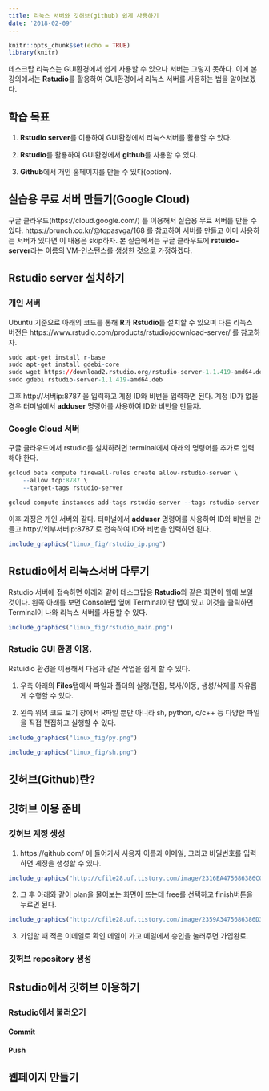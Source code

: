 ```yaml
---
title: 리눅스 서버와 깃허브(github) 쉽게 사용하기
date: '2018-02-09'
---
```


```r
knitr::opts_chunk$set(echo = TRUE)
library(knitr)
```

데스크탑 리눅스는 GUI환경에서 쉽게 사용할 수 있으나 서버는 그렇지 못하다. 이에 본 강의에서는 **Rstudio**를 활용하여 GUI환경에서 리눅스 서버를 사용하는 법을 알아보겠다. 


## 학습 목표

1. **Rstudio server**를 이용하여 GUI환경에서 리눅스서버를 활용할 수 있다. 

 
2. **Rstudio**를 활용하여 GUI환경에서 **github**를 사용할 수 있다. 


3. **Github**에서 개인 홈페이지를 만들 수 있다(option).


## 실습용 무료 서버 만들기(Google Cloud)

구글 클라우드(https://cloud.google.com/) 를 이용해서 실습용 무료 서버를 만들 수 있다. https://brunch.co.kr/@topasvga/168 를 참고하여 서버를 만들고 이미 사용하는 서버가 있다면 이 내용은 skip하자. 본 실습에서는 구글 클라우드에 **rstuido-server**라는 이름의 VM-인스턴스를 생성한 것으로 가정하겠다.
 

## Rstudio server 설치하기

### 개인 서버

Ubuntu 기준으로 아래의 코드를 통해 **R**과 **Rstudio**를 설치할 수 있으며 다른 리눅스 버전은 https://www.rstudio.com/products/rstudio/download-server/ 를 참고하자.

```r
sudo apt-get install r-base
sudo apt-get install gdebi-core
sudo wget https://download2.rstudio.org/rstudio-server-1.1.419-amd64.deb
sudo gdebi rstudio-server-1.1.419-amd64.deb
```

그후 http://서버ip:8787 을 입력하고 계정 ID와 비번을 입력하면 된다. 계정 ID가 없을 경우 터미널에서 **adduser** 명령어를 사용하여 ID와 비번을 만들자. 

### Google Cloud 서버
구글 클라우드에서 rstudio를 설치하려면 terminal에서 아래의 명령어를 추가로 입력해야 한다.  

```r
gcloud beta compute firewall-rules create allow-rstudio-server \
    --allow tcp:8787 \
    --target-tags rstudio-server

gcloud compute instances add-tags rstudio-server --tags rstudio-server
```

이후 과정은 개인 서버와 같다. 터미널에서 **adduser** 명령어를 사용하여 ID와 비번을 만들고 http://외부서버ip:8787 로 접속하여 ID와 비번을 입력하면 된다.

```r
include_graphics("linux_fig/rstudio_ip.png")
```


## Rstudio에서 리눅스서버 다루기
Rstudio 서버에 접속하면 아래와 같이 데스크탑용 **Rstudio**와 같은 화면이 웹에 보일 것이다. 왼쪽 아래를 보면 Console탭 옆에 Terminal이란 탭이 있고 이것을 클릭하면 Terminal이 나와 리눅스 서버를 사용할 수 있다. 

```r
include_graphics("linux_fig/rstudio_main.png")
```

### Rstudio GUI 환경 이용.
 
Rstuidio 환경을 이용해서 다음과 같은 작업을 쉽게 할 수 있다. 

1. 우측 아래의 **Files**탭에서 파일과 폴더의 실행/편집, 복사/이동, 생성/삭제를 자유롭게 수행할 수 있다.


2. 왼쪽 위의 코드 보기 창에서 R파일 뿐만 아니라 sh, python, c/c++ 등 다양한 파일을 직접 편집하고 실행할 수 있다. 

```r
include_graphics("linux_fig/py.png")
```

```r
include_graphics("linux_fig/sh.png")
```


## 깃허브(Github)란?

## 깃허브 이용 준비

### 깃허브 계정 생성

1. https://github.com/ 에 들어가서 사용자 이름과 이메일, 그리고 비밀번호를 입력하면 계정을 생성할 수 있다. 

```r
include_graphics("http://cfile28.uf.tistory.com/image/2316EA475686386C0D0EE8")
```

2. 그 후 아래와 같이 plan을 물어보는 화면이 뜨는데 free를 선택하고 finish버튼을 누르면 된다.

```r
include_graphics("http://cfile28.uf.tistory.com/image/2359A3475686386D3D8105")
```

3. 가입할 때 적은 이메일로 확인 메일이 가고 메일에서 승인을 눌러주면 가입완료. 


### 깃허브 repository 생성


## Rstudio에서 깃허브 이용하기

### Rstudio에서 불러오기

#### Commit

#### Push 


## 웹페이지 만들기
